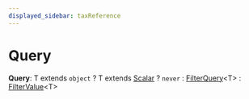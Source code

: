 ```yaml
---
displayed_sidebar: taxReference
---
```



# Query

 **Query**: T extends `object` ? T extends [Scalar](tax.Scalar.mdx) ? `never` : [FilterQuery](tax.FilterQuery.mdx)&#60;T&#62; : [FilterValue](tax.FilterValue.mdx)&#60;T&#62;
